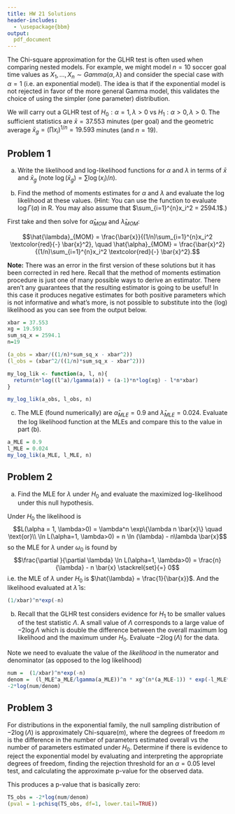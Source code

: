 ```yaml
---
title: HW 21 Solutions
header-includes:
  - \usepackage{bbm}
output:
  pdf_document
---
```



The Chi-square approximation for the GLHR test is often used when comparing nested models. For example, we might model $n=10$ soccer goal time values as $X_1, \dots, X_n \sim Gamma(\alpha, \lambda)$ and consider the special case with $\alpha=1$ (i.e. an exponential model). The idea is that if the exponential model is not rejected in favor of the more general Gamma model, this validates the choice of using the simpler (one parameter) distribution. 

We will carry out a GLHR test of $H_0: \alpha=1, \lambda>0$ vs $H_1: \alpha >0, \lambda>0$. The sufficient statistics are $\bar{x} = 37.553$ minutes (per goal) and the geometric average $\bar{x}_{g} = \left(\prod x_i \right)^{1/n} = 19.593$ minutes (and $n=19$). 

## Problem 1 

(a) Write the likelihood and log-likelihood functions for $\alpha$ and $\lambda$ in terms of $\bar{x}$ and $\bar{x}_{g}$ (note $\log(\bar{x}_{g})=\sum\log(x_i)/n$).

\begin{align*}
L(\alpha, \lambda) &= \prod_{i=1}^{n} \frac{\lambda^{\alpha}}{\Gamma(\alpha)} x_i^{\alpha-1} e^{-\lambda x_i} \\
&= \left[ \frac{\lambda^{\alpha}}{\Gamma(\alpha)}\right]^n \left[ \left(\prod_{i=1}^{n}x_i \right)^{1/n} \right]^{n(\alpha-1)} \exp\left\{-\lambda n \bar{x}\right\}
\end{align*}

\begin{align*}
\ln L(\alpha, \lambda) &= n \ln\left( \frac{\lambda^{\alpha}}{\Gamma(\alpha)}\right) + \sum_{i=1}^{n}\ln x_i^{\alpha-1} - \lambda n \bar{x}\\
&= n \ln\left( \frac{\lambda^{\alpha}}{\Gamma(\alpha)}\right) + (\alpha-1)n\left(\frac{\sum_{i=1}^{n}\ln x_i}{n} \right) - \lambda n \bar{x}
\end{align*}

(b) Find the method of moments estimates for $\alpha$ and $\lambda$ and evaluate the log likelihood at these values. (Hint: You can use the function \textit{lgamma(a)} to evaluate $\log \Gamma (a)$ in R. You may also assume that $\sum_{i=1}^{n}x_i^2 = 2594.1$.)

First take 
\begin{align*}
\frac{1}{n}\sum_{i=1}^{n} x_i &\stackrel{\text{set}}{=} E(X_1) = \frac{\alpha}{\lambda} \\
\frac{1}{n}\sum_{i=1}^{n} x_i^2 &\stackrel{\text{set}}{=} E(X_1^2) = Var(X_1) \textcolor{red}{+} [E(X_1)]^2 = \frac{\alpha}{\lambda^2}(1\textcolor{red}{+}\alpha)
\end{align*}
and then solve for $\hat{\alpha}_{MOM}$ and $\hat{\lambda}_{MOM}$:

$$\hat{\lambda}_{MOM} = \frac{\bar{x}}{(1/n)\sum_{i=1}^{n}x_i^2 \textcolor{red}{-} \bar{x}^2}, \quad \hat{\alpha}_{MOM} = \frac{\bar{x}^2}{(1/n)\sum_{i=1}^{n}x_i^2 \textcolor{red}{-} \bar{x}^2}.$$

**Note:** There was an error in the first version of these solutions but it has been corrected in red here. Recall that the method of moments estimation procedure is just one of many possible ways to derive an estimator. There aren't any guarantees that the resulting estimator is going to be useful! In this case it produces negative estimates for both positive parameters which is not informative and what's more, is not possible to substitute into the (log) likelihood as you can see from the output below.

```r
xbar = 37.553
xg = 19.593
sum_sq_x = 2594.1
n=19 

(a_obs = xbar/((1/n)*sum_sq_x - xbar^2))  
(l_obs = (xbar^2/((1/n)*sum_sq_x - xbar^2)))

my_log_lik <- function(a, l, n){
  return(n*log((l^a)/lgamma(a)) + (a-1)*n*log(xg) - l*n*xbar)
}

my_log_lik(a_obs, l_obs, n)
```

(c) The MLE (found numerically) are $\hat\alpha_{MLE}=0.9$ and $\hat\lambda_{MLE} = 0.024$. Evaluate the log likelihood function at the MLEs and compare this to the value in part (b). 

```r
a_MLE = 0.9
l_MLE = 0.024
my_log_lik(a_MLE, l_MLE, n)
```


\pagebreak 
## Problem 2 

(a) Find the MLE for $\lambda$ under $H_0$ and evaluate the maximized log-likelihood under this null hypothesis. 


Under $H_0$ the likelihood is 
$$L(\alpha = 1, \lambda>0) = \lambda^n \exp\{\lambda n \bar{x}\} \quad \text{or}\\
\ln L(\alpha=1, \lambda>0) = n \ln (\lambda) - n\lambda \bar{x}$$
so the MLE for $\lambda$ under $\omega_0$ is found by 
$$\frac{\partial }{\partial \lambda} \ln L(\alpha=1, \lambda>0) = \frac{n}{\lambda} - n \bar{x} \stackrel{set}{=} 0$$
i.e. the MLE of $\lambda$ under $H_0$ is $\hat{\lambda} = \frac{1}{\bar{x}}$. And the likelihood evaluated at $\hat{\lambda}$ is: 

```r
(1/xbar)^n*exp(-n)
```


(b) Recall that the GLHR test considers evidence for $H_1$ to be smaller values of the test statistic $\Lambda$. A small value of $\Lambda$ corresponds to a large value of $-2\log \Lambda$ which is double the difference between the overall maximum log likelihood and the maximum under $H_0$. Evaluate $-2 \log (\Lambda)$ for the data. 

Note we need to evaluate the value of the *likelihood* in the numerator and denominator (as opposed to the log likelihood)
```r
num =  (1/xbar)^n*exp(-n) 
denom =  (l_MLE^a_MLE/lgamma(a_MLE))^n * xg^(n*(a_MLE-1)) * exp(-l_MLE*n*xbar)
-2*log(num/denom)
```



\pagebreak 
## Problem 3 

For distributions in the exponential family, the null sampling distribution of $-2\log(\Lambda)$ is approximately Chi-square$(m)$, where the degrees of freedom $m$ is the difference in the number of parameters estimated overall vs the number of parameters estimated under $H_0$. Determine if there is evidence to reject the exponential model by evaluating and interpreting the appropriate degrees of freedom, finding the rejection threshold for an $\alpha =0.05$ level test, and calculating the approximate p-value for the observed data. 

This produces a p-value that is basically zero:
```r
TS_obs = -2*log(num/denom)
(pval = 1-pchisq(TS_obs, df=1, lower.tail=TRUE))  
```
